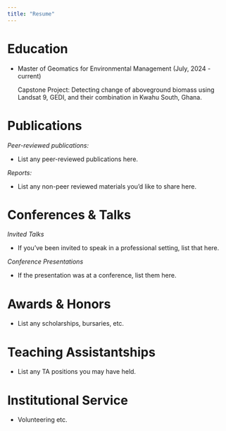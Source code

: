 ```yaml
---
title: "Resume"
---
```


# Education 

- Master of Geomatics for Environmental Management (July, 2024 - current)

    Capstone Project: Detecting change of aboveground biomass using Landsat 9, GEDI, and their 
    combination in Kwahu South, Ghana.


# Publications

*Peer-reviewed publications:*

-   List any peer-reviewed publications here.

*Reports:*

-   List any non-peer reviewed materials you'd like to share here.

# Conferences & Talks

*Invited Talks*

-   If you've been invited to speak in a professional setting, list that here.

*Conference Presentations*

-   If the presentation was at a conference, list them here.

# Awards & Honors

-   List any scholarships, bursaries, etc.

# Teaching Assistantships

-   List any TA positions you may have held.

# Institutional Service

-   Volunteering etc.
